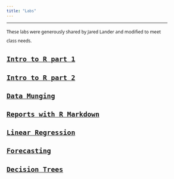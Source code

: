 ```yaml
---
title: "Labs"
---
```

<style>
@import url('https://fonts.googleapis.com/css?family=Noto+Sans|VT323');

body{
  font-family: 'Noto Sans', sans-serif;
  font-size: 12px;
  line-height: 24px;
}

h1,h2,h3,h4 {
  font-family: 'VT323', monospace;
}
#navbar {
  font-family: 'VT323', monospace;
  font-size: 18px;
}
.container { width: 1000px; }


g-table-intro h4 {
  text-indent: 0px;
}
</style>
--------

These labs were generously shared by Jared Lander and modified to meet class needs.

## [Intro to R part 1](Labs/lab1.html)
## [Intro to R part 2](Labs/lab1_2.html)
## [Data Munging](Labs/lab2.html)
## [Reports with R Markdown](Labs/lab3.html)
## [Linear Regression](Labs/lab5.html)
## [Forecasting](Labs/Forecasting.html)
## [Decision Trees](Labs/DecisionTrees.html)


